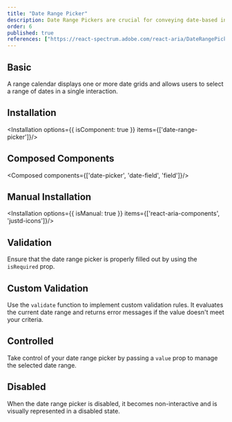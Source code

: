 ```yaml
---
title: "Date Range Picker"
description: Date Range Pickers are crucial for conveying date-based info effectively, improving user interaction with accurate date selections.
order: 6
published: true
references: ["https://react-spectrum.adobe.com/react-aria/DateRangePicker.html#props"]
---
```


## Basic

A range calendar displays one or more date grids and allows users to select a range of dates in a single interaction.
<How minW72 toUse="date-and-time/date-range-picker/date-range-picker-demo" />

## Installation
<Installation options={{ isComponent: true }} items={['date-range-picker']}/>

## Composed Components
<Composed components={['date-picker', 'date-field', 'field']}/>

## Manual Installation
<Installation options={{ isManual: true }} items={['react-aria-components', 'justd-icons']}/>

<SourceCode toShow='date-range-picker'/>

## Validation
Ensure that the date range picker is properly filled out by using the `isRequired` prop.
<How minW72 toUse="date-and-time/date-range-picker/date-range-picker-validation-demo" />

## Custom Validation
Use the `validate` function to implement custom validation rules. It evaluates the current date range and returns error messages if the value doesn't meet your criteria.
<How minW72 toUse="date-and-time/date-range-picker/date-range-picker-custom-validation-demo" />

## Controlled
Take control of your date range picker by passing a `value` prop to manage the selected date range.
<How minW72 toUse="date-and-time/date-range-picker/date-range-picker-controlled-demo" />

## Disabled
When the date range picker is disabled, it becomes non-interactive and is visually represented in a disabled state.
<How minW72 toUse="date-and-time/date-range-picker/date-range-picker-disabled-demo" />
